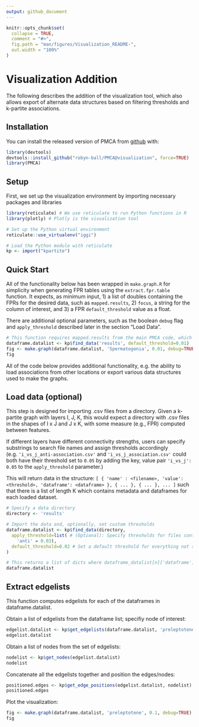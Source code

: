 ```yaml
---
output: github_document
---
```


<!-- Visualization_README.md is generated from Visualization_README.Rmd. Please edit that file -->

```r
knitr::opts_chunk$set(
  collapse = TRUE,
  comment = "#>",
  fig.path = "man/figures/Visualization_README-",
  out.width = "100%"
)
```

# Visualization Addition

The following describes the addition of the visualization tool, which also allows export of alternate data structures based on filtering thresholds and k-partite associations.

## Installation

You can install the released version of PMCA from [github](https://github.com/robyn-ball/PMCA) with:

```r
library(devtools)
devtools::install_github("robyn-ball/PMCA@visualization", force=TRUE)
library(PMCA)
```

## Setup

First, we set up the visualization environment by importing necessary packages and libraries

```r
library(reticulate) # We use reticulate to run Python functions in R
library(plotly) # Plotly is the visualization tool

# Set up the Python virtual environment
reticulate::use_virtualenv("iggi")

# Load the Python module with reticulate
kp <- import("kpartite")
```

## Quick Start

All of the functionality below has been wrapped in `make.graph.R` for simplicity when generating FPR tables using the `extract.fpr.table` function. It expects, as minimum input, 1) a list of doubles containing the FPRs for the desired data, such as `mapped.results`, 2) `focus`, a string for the column of interest, and 3) a FPR `default_threshold` value as a float. 

There are additional optional parameters, such as the boolean `debug` flag and `apply_threshold` described later in the section "Load Data".

```r
# This function requires mapped.results from the main PMCA code, which we import:
dataframe.datalist <- kp$find_data('results', default_threshold=0.01) 
fig <- make.graph(dataframe.datalist, 'Spermatogonia', 0.01, debug=TRUE) # These are the minimum required parameters
fig
```

All of the code below provides additional functionality, e.g. the ability to load associations from other locations or export various data structures used to make the graphs.

## Load data (optional)

This step is designed for importing .csv files from a directory. Given a k-partite graph with layers I, J, K, this would expect a directory with .csv files in the shapes of I x J and J x K, with some measure (e.g., FPR) computed between features.

If different layers have different connectivity strengths, users can specify substrings to search file names and assign thresholds accordingly (e.g. `'i_vs_j_anti-association.csv'` and `'i_vs_j_association.csv'` could both have their threshold set to `0.05` by adding the key, value pair `'i_vs_j': 0.05` to the `apply_threshold` parameter.)

This will return data in the structure:
`[ { 'name' : <filename>, 'value': <threshold>, 'dataframe': <dataframe> }, { ... }, { ... }, ... ]`
such that there is a list of length K which contains metadata and dataframes for each loaded dataset.

```r
# Specify a data directory
directory <- 'results'

# Import the data and, optionally, set custom thresholds
dataframe.datalist <- kp$find_data(directory,
  apply_threshold=list( # (Optional): Specify thresholds for files containing certain substrings
    'anti' = 0.03),
  default_threshold=0.02 # Set a default threshold for everything not specified
) 

# This returns a list of dicts where dataframe_datalist[n]['dataframe'] are the n dataframes
dataframe.datalist
```

## Extract edgelists

This function computes edgelists for each of the dataframes in dataframe.datalist. 

Obtain a list of edgelists from the dataframe list; specifiy node of interest:

```r
edgelist.datalist <- kp$get_edgelists(dataframe.datalist, 'preleptotene')
edgelist.datalist
```
Obtain a list of nodes from the set of edgelists:

```r
nodelist <- kp$get_nodes(edgelist.datalist)
nodelist
```

Concatenate all the edgelists together and position the edges/nodes:

```r
positioned.edges <- kp$get_edge_positions(edgelist.datalist, nodelist)
positioned.edges
```
Plot the visualization:

```r
fig <- make.graph(dataframe.datalist, 'preleptotene', 0.1, debug=TRUE)
fig
```

